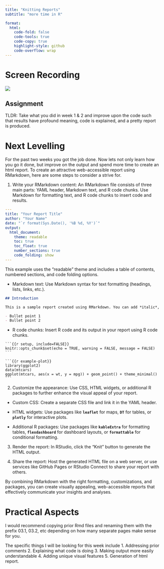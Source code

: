 ```yaml
---
title: "Knitting Reports"
subtitle: "more time in R"

format:
  html:
    code-fold: false
    code-tools: true
    code-copy: true
    highlight-style: github
    code-overflow: wrap
---
```


# Screen Recording

[![](/img/zoom.png){fig-align="right"}](vvv)

::: callout-important
## Assignment

TLDR: Take what you did in week 1 & 2 and improve upon the code such that results have profound meaning, code is explained, and a pretty report is produced.
:::

# Next Levelling

For the past two weeks you got the job done. Now lets not only learn how you go it done, but improve on the output and spend more time to create an html report. To create an attractive web-accessible report using RMarkdown, here are some steps to consider a strive for.

1.  Write your RMarkdown content: An RMarkdown file consists of three main parts: YAML header, Markdown text, and R code chunks. Use Markdown for formatting text, and R code chunks to insert code and results.

       
```.yaml
---
title: "Your Report Title"
author: "Your Name"
date: "`r format(Sys.Date(), '%B %d, %Y')`"
output: 
  html_document:
    theme: readable
    toc: true
    toc_float: true
    number_sections: true
    code_folding: show
---
```


  This example uses the "readable" theme and includes a table of contents, numbered sections, and code folding options.

-   Markdown text: Use Markdown syntax for text formatting (headings, lists, links, etc.).

```.markdown
## Introduction

This is a sample report created using RMarkdown. You can add *italic*, **bold**, or [links](https://example.com).

- Bullet point 1
- Bullet point 2
```

-   R code chunks: Insert R code and its output in your report using R code chunks.

````
```{{r setup, include=FALSE}}
knitr::opts_chunk$set(echo = TRUE, warning = FALSE, message = FALSE)
```

```{{r example-plot}}
library(ggplot2)
data(mtcars)
ggplot(mtcars, aes(x = wt, y = mpg)) + geom_point() + theme_minimal()
```
````


2.  Customize the appearance:
    Use CSS, HTML widgets, or additional R packages to further enhance the visual appeal of your report.

- Custom CSS: Create a separate CSS file and link it in the YAML header.

- HTML widgets: Use packages like **`leaflet`** for maps, **`DT`** for tables, or **`plotly`** for interactive plots.

- Additional R packages: Use packages like **`kableExtra`** for formatting tables, **`flexdashboard`** for dashboard layouts, or **`formattable`** for conditional formatting.


3.  Render the report: In RStudio, click the "Knit" button to generate the HTML output. 

4.  Share the report: Host the generated HTML file on a web server, or use services like GitHub Pages or RStudio Connect to share your report with others.

By combining RMarkdown with the right formatting, customizations, and packages, you can create visually appealing, web-accessible reports that effectively communicate your insights and analyses.

# Practical Aspects 

I would recommend copying prior Rmd files and renaming them with the prefix 03.1, 03.2, etc depending on how many separate pages make sense for you. 

The specific things I will be looking for this week include
1. Addressing prior comments
2. Explaining what code is doing
3. Making output more easily understandable
4. Adding unique visual features
5. Generation of html report.
